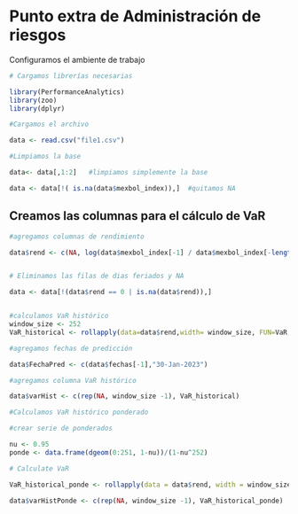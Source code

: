 
# Punto extra de Administración de riesgos


Configuramos el ambiente de trabajo
```r
# Cargamos librerías necesarias

library(PerformanceAnalytics)
library(zoo)
library(dplyr)

#Cargamos el archivo

data <- read.csv("file1.csv")

#Limpiamos la base

data<- data[,1:2]   #limpiamos simplemente la base

data <- data[!( is.na(data$mexbol_index)),]  #quitamos NA

```




## Creamos las columnas para el cálculo de VaR

```r
#agregamos columnas de rendimiento

data$rend <- c(NA, log(data$mexbol_index[-1] / data$mexbol_index[-length(data$mexbol_index)]))


# Eliminamos las filas de dias feriados y NA

data <- data[!(data$rend == 0 | is.na(data$rend)),]


#calculamos VaR histórico
window_size <- 252
VaR_historical <- rollapply(data=data$rend,width= window_size, FUN=VaR, p = 0.95, method = "historical", align = "right")

#agregamos fechas de predicción

data$FechaPred <- c(data$fechas[-1],"30-Jan-2023")

#agregamos columna VaR histórico

data$varHist <- c(rep(NA, window_size -1), VaR_historical)

#Calculamos VaR histórico ponderado 

#crear serie de ponderados

nu <- 0.95
ponde <- data.frame(dgeom(0:251, 1-nu))/(1-nu^252)

# Calculate VaR

VaR_historical_ponde <- rollapply(data = data$rend, width = window_size, FUN = VaR, p = .95, method = "historical", align = "right", weights = as.numeric(ponde$dgeom.0.251..1...nu.))

data$varHistPonde <- c(rep(NA, window_size -1), VaR_historical_ponde)

```












